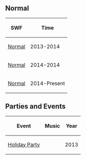 {{NeedSWFs}}



==Normal==
<center>
{|class="wikitable" border="1"
!SWF
!Time
|-
|[[Media:RoomsCloudForest-PuffleParty2013.swf|Normal]]||2013-2014
|-
|[[Media:RoomsCloudForest 2.swf|Normal]]||2014-2014
|-
|[[Media:RoomsCloudForest-PuffleParty2013.swf|Normal]]||2014-Present
|}
</center>

==Parties and Events==
<center>
{|class="wikitable" border="1"
!Event
!Music
!Year
|-
|[[Media:RoomsCloudForest-HolidayParty2013.swf|Holiday Party]]||||2013
|}
</center>

{{Places}}